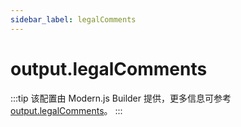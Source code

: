 ```yaml
---
sidebar_label: legalComments
---
```


# output.legalComments

:::tip
该配置由 Modern.js Builder 提供，更多信息可参考 [output.legalComments](https://modernjs.dev/builder/api/config-output.html#outputlegalcomments)。
:::


<Main />
